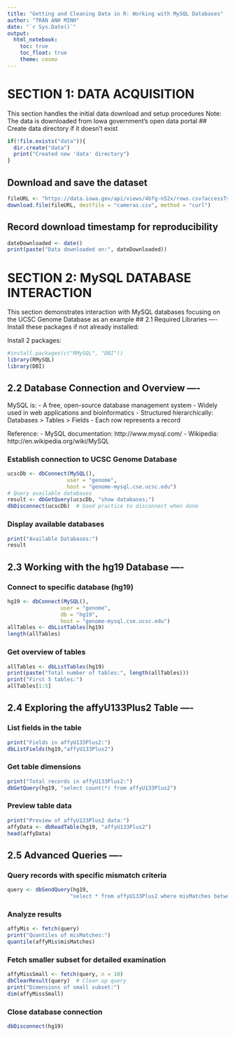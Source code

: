```yaml
---
title: "Getting and Cleaning Data in R: Working with MySQL Databases"
author: "TRAN ANH MINH"
date: "`r Sys.Date()`"
output: 
  html_notebook:
    toc: true
    toc_float: true
    theme: cosmo
---
```

# SECTION 1: DATA ACQUISITION
This section handles the initial data download and setup procedures
Note: The data is downloaded from Iowa government's open data portal
## Create data directory if it doesn't exist
```r

if(!file.exists("data")){
  dir.create("data")
  print("Created new 'data' directory")
}
```
## Download and save the dataset
```r

fileURL <- "https://data.iowa.gov/api/views/4bfg-n52x/rows.csv?accessType=DOWNLOAD"
download.file(fileURL, destfile = "cameras.csv", method = "curl")
```
## Record download timestamp for reproducibility
```r

dateDownloaded <- date()
print(paste("Data downloaded on:", dateDownloaded))
```

# SECTION 2: MySQL DATABASE INTERACTION
This section demonstrates interaction with MySQL databases focusing on the UCSC Genome Database as an example
## 2.1 Required Libraries ----
Install these packages if not already installed:

Install 2 packages:
```r
#install.packages(c("RMySQL", "DBI"))
library(RMySQL)
library(DBI)
```
## 2.2 Database Connection and Overview ----
MySQL is:
- A free, open-source database management system
- Widely used in web applications and bioinformatics
- Structured hierarchically: Databases > Tables > Fields
- Each row represents a record
 
Reference: 
- MySQL documentation: http://www.mysql.com/
- Wikipedia: http://en.wikipedia.org/wiki/MySQL



### Establish connection to UCSC Genome Database
```r
ucscDb <- dbConnect(MySQL(), 
                   user = "genome",
                   host = "genome-mysql.cse.ucsc.edu")
# Query available databases
result <- dbGetQuery(ucscDb, "show databases;")
dbDisconnect(ucscDb)  # Good practice to disconnect when done
```


### Display available databases
```r
print("Available Databases:")
result
```
## 2.3 Working with the hg19 Database ----
### Connect to specific database (hg19)
```r
hg19 <- dbConnect(MySQL(), 
                 user = "genome", 
                 db = "hg19", 
                 host = "genome-mysql.cse.ucsc.edu")
allTables <- dbListTables(hg19)
length(allTables)
```
### Get overview of tables
```r
allTables <- dbListTables(hg19)
print(paste("Total number of tables:", length(allTables)))
print("First 5 tables:")
allTables[1:5]
```

## 2.4 Exploring the affyU133Plus2 Table ----
### List fields in the table
```r
print("Fields in affyU133Plus2:")
dbListFields(hg19,"affyU133Plus2")
```
### Get table dimensions
```r
print("Total records in affyU133Plus2:")
dbGetQuery(hg19, "select count(*) from affyU133Plus2")
```
### Preview table data
```r
print("Preview of affyU133Plus2 data:")
affyData <- dbReadTable(hg19, "affyU133Plus2")
head(affyData)
```
## 2.5 Advanced Queries ----
### Query records with specific mismatch criteria
```r
query <- dbSendQuery(hg19, 
                    "select * from affyU133Plus2 where misMatches between 1 and 3")

```
### Analyze results
```r
affyMis <- fetch(query)
print("Quantiles of misMatches:")
quantile(affyMis$misMatches)
```
### Fetch smaller subset for detailed examination
```r
affyMissSmall <- fetch(query, n = 10)
dbClearResult(query)  # Clean up query
print("Dimensions of small subset:")
dim(affyMissSmall)
```
### Close database connection
```r
dbDisconnect(hg19)
```


